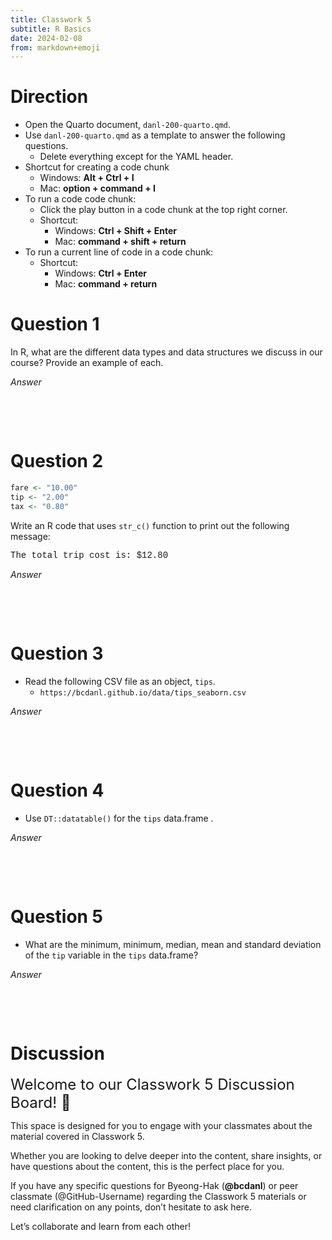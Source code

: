 ```yaml
---
title: Classwork 5
subtitle: R Basics
date: 2024-02-08
from: markdown+emoji
---
```



# Direction
- Open the Quarto document, `danl-200-quarto.qmd`.
- Use `danl-200-quarto.qmd` as a template to answer the following questions.
  - Delete everything except for the YAML header.

- Shortcut for creating a code chunk
  - Windows: **Alt + Ctrl + I**
  - Mac: **option + command + I**

- To run a code code chunk:
  - Click the play button in a code chunk at the top right corner.
  - Shortcut:
    - Windows: **Ctrl + Shift + Enter**
    - Mac: **command + shift + return**


- To run a current line of code in a code chunk:
  - Shortcut:
    - Windows: **Ctrl + Enter**
    - Mac: **command + return**



# Question 1
In R, what are the different data types and data structures we discuss in our course? Provide an example of each.

*Answer*
```r

```

<br><br>


# Question 2

```r
fare <- "10.00"
tip <- "2.00"
tax <- "0.80"
```

Write an R code that uses `str_c()` function to print out the following message: 

<div style="font-family:courier">The total trip cost is: $12.80</div>
  
*Answer*
```r

```


<br><br>


# Question 3
- Read the following CSV file as an object, `tips`.
  - `https://bcdanl.github.io/data/tips_seaborn.csv`

*Answer*
```r

```


<br><br>


# Question 4
- Use `DT::datatable()` for the `tips` data.frame .

*Answer*
```r

```


<br><br>


# Question 5
- What are the minimum, minimum, median, mean and standard deviation of the `tip` variable in the `tips` data.frame?

*Answer*
```r

```

<br><br>


# Discussion 


<font size = "5">Welcome to our Classwork 5 Discussion Board! 👋 </font>


This space is designed for you to engage with your classmates about the material covered in Classwork 5.

Whether you are looking to delve deeper into the content, share insights, or have questions about the content, this is the perfect place for you.

If you have any specific questions for Byeong-Hak (**@bcdanl**) or peer classmate (@GitHub-Username) regarding the Classwork 5 materials or need clarification on any points, don't hesitate to ask here. 

Let's collaborate and learn from each other!

